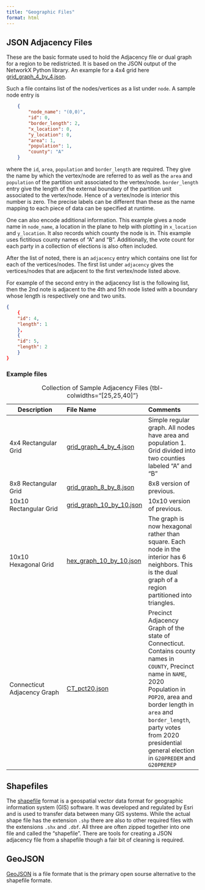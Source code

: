```yaml
---
title: "Geographic Files"
format: html
---
```

## JSON Adjacency Files

These are the basic formate used to hold the Adjacency file or dual graph for a region to be redistricted. It is based on the JSON output of the NetworkX Python library. An example for a 4x4 grid here [grid_graph_4_by_4.json](Geo/Adjacency/grid_graph_4_by_4.json). 

Such a file contains  list of the nodes/vertices as a list under `node`. A sample node entry is
```JSON
    {
        "node_name": "(0,0)",
        "id": 0,
        "border_length": 2,
        "x_location": 0,
        "y_location": 0,
        "area": 1,
        "population": 1,
        "county": "A"
    }
```
where the `id`, `area`, `population` and `border_length` are required. They give the name by which the vertex/node are referred to as well as the `area` and `population` of the partition unit associated to the vertex/node. `border_length` entry give the length of the external boundary of the partition unit associated to the vertex/node. Hence of a vertex/node is interior this number is zero. The precise labels can be different than these as the name mapping to each piece of data can be specified at runtime.

One can also encode additional information. This example gives a node name in `node_name`, a location in the plane to help with plotting in `x_location` and `y_location`. It also records which county the node is in. This example uses fictitious county names of "A" and "B". Additionally, the vote count for each party in a collection of elections is also often included. 

After the list of noted, there is an `adjacency` entry which contains one list for each of the vertices/nodes. The first list under `adjacency` gives the vertices/nodes that are adjacent to the first vertex/node listed above. 

For example of the second entry in the adjacency list is the following list, then the 2nd note is adjacent to the 4th and 5th node listed with a boundary whose length is respectively one and two units.
```JSON
{
    {
    "id": 4,
    "length": 1
    },
    {
    "id": 5,
    "length": 2
    }
}
```

### Example files

| Description | File Name | Comments  |
|---------|:-----|:------|
| 4x4 Rectangular Grid | [grid_graph_4_by_4.json](Geo/Adjacency/grid_graph_4_by_4.json)| Simple regular graph. All nodes have area and population 1. Grid divided into two counties labeled "A" and "B"  |
| 8x8 Rectangular Grid   | [grid_graph_8_by_8.json](Geo/Adjacency/grid_graph_8_by_8.json) |    8x8 version of previous. | 
| 10x10 Rectangular Grid  | [grid_graph_10_by_10.json](Geo/Adjacency/grid_graph_10_by_10.json)  |   10x10 version of previous. | 
| 10x10 Hexagonal Grid    | [hex_graph_10_by_10.json](Geo/Adjacency/hex_graph_10_by_10.json)   | The graph is now hexagonal rather than square. Each node in the interior has 6 neighbors. This is the dual graph of a region partitioned into triangles.  | 
| Connecticut Adjacency Graph  | [CT_pct20.json](Geo/Adjacency/CT_pct20.json)| Precinct Adjacency Graph of the state of Connecticut. Contains county names in `COUNTY`, Precinct name in `NAME`, 2020 Population in `POP20`, area and border length in `area` and `border_length`, party votes from 2020 presidential general election in `G20PREDEM` and `G20PREREP` |

: Collection of Sample Adjacency Files {tbl-colwidths="[25,25,40]"}


## Shapefiles

The [shapefile](https://en.wikipedia.org/wiki/Shapefile) format is a geospatial vector data format for geographic information system (GIS) software. It was developed and regulated by Esri and is used to transfer data between many GIS systems. While the actual shape file has the extension `.shp` there are also to other required files with the extensions `.shx` and `.dbf`. All three are often zipped together into one file and called the "shapefile". There are tools for creating a JSON adjacency file from a shapefile though a fair bit of cleaning is required.

## GeoJSON

[GeoJSON](https://en.wikipedia.org/wiki/GeoJSON) is a file formate that is the primary open sourse alternative to the shapefile formate.